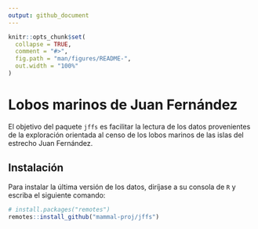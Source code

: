 ```yaml
---
output: github_document
---
```


<!-- README.md is generated from README.Rmd. Please edit that file -->

```r
knitr::opts_chunk$set(
  collapse = TRUE,
  comment = "#>",
  fig.path = "man/figures/README-",
  out.width = "100%"
)
```

# Lobos marinos de Juan Fernández

<!-- badges: start -->
<!-- badges: end -->

El objetivo del paquete `jffs` es facilitar la lectura de los datos provenientes de la exploración orientada al censo de los lobos marinos de las islas del estrecho Juan Fernández.

## Instalación

Para instalar la última versión de los datos, diríjase a su consola de `R` y escriba el siguiente comando:

``` r
# install.packages("remotes")
remotes::install_github("mammal-proj/jffs")
```
